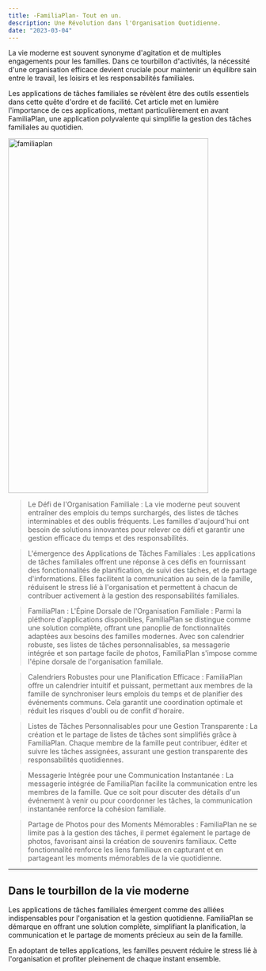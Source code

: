 ```yaml
---
title: -FamiliaPlan- Tout en un.
description: Une Révolution dans l'Organisation Quotidienne.
date: "2023-03-04"
---
```


La vie moderne est souvent synonyme d'agitation et de multiples engagements pour les familles. Dans ce tourbillon d'activités, la nécessité d'une organisation efficace devient cruciale pour maintenir un équilibre sain entre le travail, les loisirs et les responsabilités familiales.

Les applications de tâches familiales se révèlent être des outils essentiels dans cette quête d'ordre et de facilité. Cet article met en lumière l'importance de ces applications, mettant particulièrement en avant FamiliaPlan, une application polyvalente qui simplifie la gestion des tâches familiales au quotidien.

<Image src="/blog-post-3.jpg" width="404" height="715" alt="familiaplan" />

> Le Défi de l'Organisation Familiale :
> La vie moderne peut souvent entraîner des emplois du temps surchargés, des listes de tâches interminables et des oublis fréquents. Les familles d'aujourd'hui ont besoin de solutions innovantes pour relever ce défi et garantir une gestion efficace du temps et des responsabilités.

> L'émergence des Applications de Tâches Familiales :
> Les applications de tâches familiales offrent une réponse à ces défis en fournissant des fonctionnalités de planification, de suivi des tâches, et de partage d'informations. Elles facilitent la communication au sein de la famille, réduisent le stress lié à l'organisation et permettent à chacun de contribuer activement à la gestion des responsabilités familiales.

> FamiliaPlan : L'Épine Dorsale de l'Organisation Familiale :
> Parmi la pléthore d'applications disponibles, FamiliaPlan se distingue comme une solution complète, offrant une panoplie de fonctionnalités adaptées aux besoins des familles modernes. Avec son calendrier robuste, ses listes de tâches personnalisables, sa messagerie intégrée et son partage facile de photos, FamiliaPlan s'impose comme l'épine dorsale de l'organisation familiale.

> Calendriers Robustes pour une Planification Efficace :
> FamiliaPlan offre un calendrier intuitif et puissant, permettant aux membres de la famille de synchroniser leurs emplois du temps et de planifier des événements communs. Cela garantit une coordination optimale et réduit les risques d'oubli ou de conflit d'horaire.

> Listes de Tâches Personnalisables pour une Gestion Transparente :
> La création et le partage de listes de tâches sont simplifiés grâce à FamiliaPlan. Chaque membre de la famille peut contribuer, éditer et suivre les tâches assignées, assurant une gestion transparente des responsabilités quotidiennes.

> Messagerie Intégrée pour une Communication Instantanée :
> La messagerie intégrée de FamiliaPlan facilite la communication entre les membres de la famille. Que ce soit pour discuter des détails d'un événement à venir ou pour coordonner les tâches, la communication instantanée renforce la cohésion familiale.

> Partage de Photos pour des Moments Mémorables :
> FamiliaPlan ne se limite pas à la gestion des tâches, il permet également le partage de photos, favorisant ainsi la création de souvenirs familiaux. Cette fonctionnalité renforce les liens familiaux en capturant et en partageant les moments mémorables de la vie quotidienne.

---

## Dans le tourbillon de la vie moderne

Les applications de tâches familiales émergent comme des alliées indispensables pour l'organisation et la gestion quotidienne. FamiliaPlan se démarque en offrant une solution complète, simplifiant la planification, la communication et le partage de moments précieux au sein de la famille.

En adoptant de telles applications, les familles peuvent réduire le stress lié à l'organisation et profiter pleinement de chaque instant ensemble.

